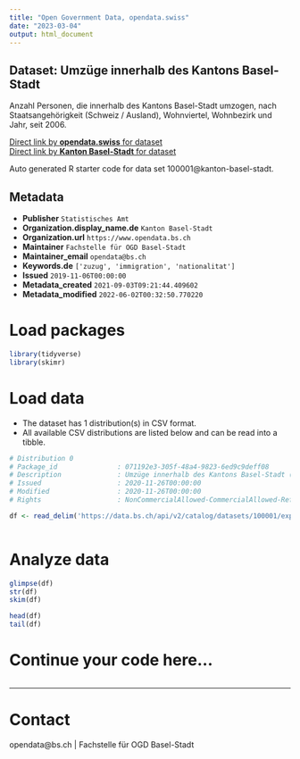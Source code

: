 ```yaml
---
title: "Open Government Data, opendata.swiss"
date: "2023-03-04"
output: html_document
---
```


## Dataset: Umzüge innerhalb des Kantons Basel-Stadt

Anzahl Personen, die innerhalb des Kantons Basel-Stadt umzogen, nach Staatsangehörigkeit (Schweiz / Ausland), Wohnviertel, Wohnbezirk und Jahr, seit 2006.

[Direct link by **opendata.swiss** for dataset](https://opendata.swiss/de/dataset/umzuge-innerhalb-des-kantons-basel-stadt)<br>
[Direct link by **Kanton Basel-Stadt** for dataset](https://data.bs.ch/explore/dataset/100001/)

Auto generated R starter code for data set 100001@kanton-basel-stadt.

## Metadata

- **Publisher** `Statistisches Amt`
- **Organization.display_name.de** `Kanton Basel-Stadt`
- **Organization.url** `https://www.opendata.bs.ch`
- **Maintainer** `Fachstelle für OGD Basel-Stadt`
- **Maintainer_email** `opendata@bs.ch`
- **Keywords.de** `['zuzug', 'immigration', 'nationalitat']`
- **Issued** `2019-11-06T00:00:00`
- **Metadata_created** `2021-09-03T09:21:44.409602`
- **Metadata_modified** `2022-06-02T00:32:50.770220`


# Load packages

```r

library(tidyverse)
library(skimr)

```

# Load data

-   The dataset has 1 distribution(s) in CSV format.
-   All available CSV distributions are listed below and can be read into a tibble.

```r

# Distribution 0
# Package_id               : 071192e3-305f-48a4-9823-6ed9c9deff08
# Description              : Umzüge innerhalb des Kantons Basel-Stadt (csv)
# Issued                   : 2020-11-26T00:00:00
# Modified                 : 2020-11-26T00:00:00
# Rights                   : NonCommercialAllowed-CommercialAllowed-ReferenceRequired

df <- read_delim('https://data.bs.ch/api/v2/catalog/datasets/100001/exports/csv')



```

# Analyze data

```r

glimpse(df)
str(df)
skim(df)

head(df)
tail(df)

```

# Continue your code here...

```r

```

------------------------------------------------------------------------

# Contact

opendata@bs.ch | Fachstelle für OGD Basel-Stadt
